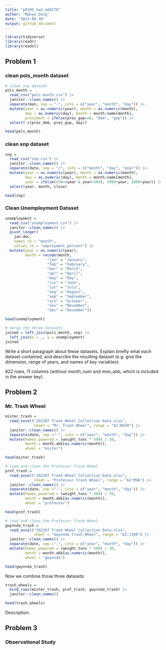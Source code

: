 ```yaml
---
title: "p8105_hw2_md4270"
author: "Manye Dong"
date: "2023-09-30"
output: github_document
---
```

```r
library(tidyverse)
library(readr)
library(readxl)
```

## Problem 1
### clean pols_month dataset
```r
# clean snp dataset
pols_month = 
  read_csv("pols-month.csv") |>
  janitor::clean_names() |>
  separate(mon, sep = "-", into = c("year", "month", "day")) |>
  mutate(year = as.numeric(year), month = as.numeric(month), 
         day = as.numeric(day), month = month.name[month],
         president = ifelse(prez_gop==0, "dem", "gop")) |>
  select(-c(prez_dem, prez_gop, day))

head(pols_month)
```

### clean snp dataset
```r
snp = 
  read_csv("snp.csv") |>
  janitor::clean_names() |>
  separate(date, sep = "/", into = c("month", "day", "year")) |>
  mutate(year = as.numeric(year), month = as.numeric(month), 
         day = as.numeric(day), month = month.name[month], 
         year = ifelse((50<=year & year<100), 1900+year, 2000+year)) |>
  select(year, month, close)

head(snp)
```
### Clean Unemployment Dataset
```r
unemployment = 
  read_csv("unemployment.csv") |>
  janitor::clean_names() |>
  pivot_longer(
    jan:dec,
    names_to = "month", 
    values_to = "umployment_percent") |>
  mutate(year = as.numeric(year), 
         month = recode(month, 
                   "jan" = "January", 
                   "feb" = "February", 
                   "mar" = "March", 
                   "apr" = "April", 
                   "may" = "May", 
                   "jun" = "June", 
                   "jul" = "July", 
                   "aug" = "August", 
                   "sep" = "September", 
                   "oct" = "October", 
                   "nov" = "November", 
                   "dec" = "December"))

head(unemployment)
```
```r
# merge the three datasets
joined = left_join(pols_month, snp) |>
  left_join(x = _, y = unemployment)
joined
```
Write a short paragraph about these datasets. Explain briefly what each dataset contained, and describe the resulting dataset (e.g. give the dimension, range of years, and names of key variables):

822 rows, 11 columns (without month_num and mon_abb, which is included in the answer key). 

## Problem 2
### Mr. Trash Wheel
```r
mister_trash = 
  read_excel("202207 Trash Wheel Collection Data.xlsx", 
             sheet = "Mr. Trash Wheel", range = "A2:N549") |>
  janitor::clean_names() |>
  separate(date, sep ="-", into = c("year", "month", "day")) |>
  mutate(homes_powered = (weight_tons * 500) / 30, 
         month = month.abb[as.numeric(month)],
         wheel = "mister")

head(mister_trash)
```
```r
# load and clean the Professor Trash Wheel
prof_trash = 
  read_excel("202207 Trash Wheel Collection Data.xlsx", 
             sheet = "Professor Trash Wheel", range = "A2:M96") |>
  janitor::clean_names() |>
  separate(date, sep ="-", into = c("year", "month", "day")) |>
  mutate(homes_powered = (weight_tons * 500) / 30, 
         month = month.abb[as.numeric(month)],
         wheel = "professor")

head(prof_trash)
```
```r
# load and clean the Professor Trash Wheel
gwynnda_trash = 
  read_excel("202207 Trash Wheel Collection Data.xlsx", 
             sheet = "Gwynnda Trash Wheel", range = "A2:J108") |>
  janitor::clean_names() |>
  separate(date, sep ="-", into = c("year", "month", "day")) |>
  mutate(homes_powered = (weight_tons * 500) / 30, 
         month = month.abb[as.numeric(month)],
         wheel = "gwynnda")

head(gwynnda_trash)
```
Now we combine those three datasets:
```r
trash_wheels =
  bind_rows(mister_trash, prof_trash, gwynnda_trash) |>
  janitor::clean_names()

head(trash_wheels)
```
Description:

## Problem 3
### Observational Study
